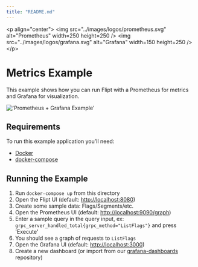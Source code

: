 ```yaml
---
title: "README.md"
---
```


&lt;p align="center"&gt;
    &lt;img src="../images/logos/prometheus.svg" alt="Prometheus" width=250 height=250 /&gt;
    &lt;img src="../images/logos/grafana.svg" alt="Grafana" width=150 height=250 /&gt;
&lt;/p&gt;

# Metrics Example

This example shows how you can run Flipt with a Prometheus for metrics and Grafana for visualization.

!['Prometheus + Grafana Example'](../images/grafana-dashboard.png)

## Requirements

To run this example application you'll need:

* [Docker](https://docs.docker.com/install/)
* [docker-compose](https://docs.docker.com/compose/install/)

## Running the Example

1. Run `docker-compose up` from this directory
1. Open the Flipt UI (default: [http://localhost:8080](http://localhost:8080))
1. Create some sample data: Flags/Segments/etc.
1. Open the Prometheus UI (default: [http://localhost:9090/graph](http://localhost:9090/graph))
1. Enter a sample query in the query input, ex: `grpc_server_handled_total{grpc_method="ListFlags"}` and press 'Execute'
1. You should see a graph of requests to `ListFlags`
1. Open the Grafana UI (default: [http://localhost:3000](http://localhost:3000))
1. Create a new dashboard (or import from our [grafana-dashboards](https://github.com/flipt-io/grafana-dashboards) repository)
